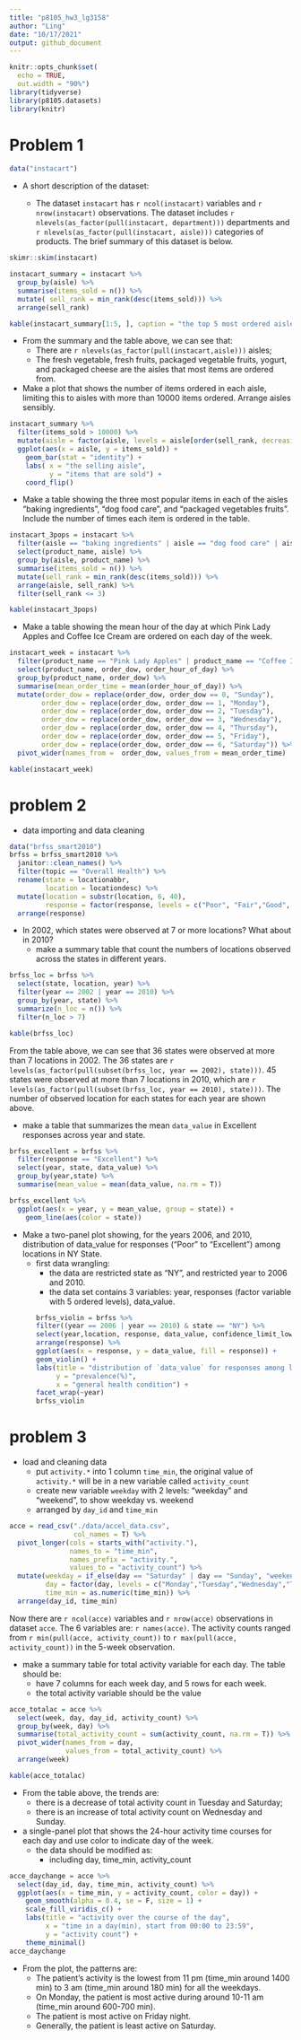 ```yaml
---
title: "p8105_hw3_lg3158"
author: "Ling"
date: "10/17/2021"
output: github_document
---
```


```r
knitr::opts_chunk$set(
  echo = TRUE,
  out.width = "90%")
library(tidyverse)
library(p8105.datasets)
library(knitr)
```

# Problem 1

```r
data("instacart")
```

- A short description of the dataset:

  - The dataset `instacart` has `r ncol(instacart)` variables and `r nrow(instacart)` observations. The dataset includes `r nlevels(as_factor(pull(instacart, department)))` departments and `r nlevels(as_factor(pull(instacart, aisle)))` categories of products. The brief summary of this dataset is below.

```r
skimr::skim(instacart)
```


```r

instacart_summary = instacart %>%
  group_by(aisle) %>%
  summarise(items_sold = n()) %>%
  mutate( sell_rank = min_rank(desc(items_sold))) %>%
  arrange(sell_rank)

kable(instacart_summary[1:5, ], caption = "the top 5 most ordered aisles")
```

- From the summary and the table above, we can see that:
  - There are `r nlevels(as_factor(pull(instacart,aisle)))` aisles;
  - The fresh vegetable, fresh fruits, packaged vegetable fruits, yogurt, and packaged cheese are the aisles that most items are ordered from.
  
- Make a plot that shows the number of items ordered in each aisle, limiting this to aisles with more than 10000 items ordered. Arrange aisles sensibly.

```r
instacart_summary %>%
  filter(items_sold > 10000) %>%
  mutate(aisle = factor(aisle, levels = aisle[order(sell_rank, decreasing = T)])) %>%
  ggplot(aes(x = aisle, y = items_sold)) +
    geom_bar(stat = "identity") +
    labs( x = "the selling aisle",
          y = "items that are sold") +
    coord_flip()
```

- Make a table showing the three most popular items in each of the aisles “baking ingredients”, “dog food care”, and “packaged vegetables fruits”. Include the number of times each item is ordered in the table.

```r
instacart_3pops = instacart %>%
  filter(aisle == "baking ingredients" | aisle == "dog food care" | aisle ==  "packaged vegetables fruits") %>%
  select(product_name, aisle) %>%
  group_by(aisle, product_name) %>%
  summarise(items_sold = n()) %>%
  mutate(sell_rank = min_rank(desc(items_sold))) %>%
  arrange(aisle, sell_rank) %>%
  filter(sell_rank <= 3)

kable(instacart_3pops)
```

- Make a table showing the mean hour of the day at which Pink Lady Apples and Coffee Ice Cream are ordered on each day of the week.
```r
instacart_week = instacart %>%
  filter(product_name == "Pink Lady Apples" | product_name == "Coffee Ice Cream") %>%
  select(product_name, order_dow, order_hour_of_day) %>%
  group_by(product_name, order_dow) %>%
  summarise(mean_order_time = mean(order_hour_of_day)) %>%
  mutate(order_dow = replace(order_dow, order_dow == 0, "Sunday"),
        order_dow = replace(order_dow, order_dow == 1, "Monday"), 
        order_dow = replace(order_dow, order_dow == 2, "Tuesday"), 
        order_dow = replace(order_dow, order_dow == 3, "Wednesday"),
        order_dow = replace(order_dow, order_dow == 4, "Thursday"),
        order_dow = replace(order_dow, order_dow == 5, "Friday"),
        order_dow = replace(order_dow, order_dow == 6, "Saturday")) %>%
  pivot_wider(names_from =  order_dow, values_from = mean_order_time)

kable(instacart_week)
```

# problem 2

- data importing and data cleaning
```r
data("brfss_smart2010") 
brfss = brfss_smart2010 %>%
  janitor::clean_names() %>%
  filter(topic == "Overall Health") %>%
  rename(state = locationabbr,
         location = locationdesc) %>%
  mutate(location = substr(location, 6, 40),
         response = factor(response, levels = c("Poor", "Fair","Good", "Very good", "Excellent"))) %>%
  arrange(response)
```

- In 2002, which states were observed at 7 or more locations? What about in 2010?
  - make a summary table that count the numbers of locations observed across the states in different years.

```r
brfss_loc = brfss %>%
  select(state, location, year) %>%
  filter(year == 2002 | year == 2010) %>%
  group_by(year, state) %>%
  summarize(n_loc = n()) %>%
  filter(n_loc > 7)

kable(brfss_loc)

```
From the table above, we can see that 36 states were observed at more than 7 locations in 2002. The 36 states are `r levels(as_factor(pull(subset(brfss_loc, year == 2002), state)))`. 45 states were observed at more than 7 locations in 2010, which are `r levels(as_factor(pull(subset(brfss_loc, year == 2010), state)))`. The number of observed location for each states for each year are shown above.

- make a table that summarizes the mean `data_value` in Excellent responses across year and state.

```r
brfss_excellent = brfss %>%
  filter(response == "Excellent") %>%
  select(year, state, data_value) %>%
  group_by(year,state) %>%
  summarise(mean_value = mean(data_value, na.rm = T))

brfss_excellent %>%
  ggplot(aes(x = year, y = mean_value, group = state)) +
    geom_line(aes(color = state))

```

- Make a two-panel plot showing, for the years 2006, and 2010, distribution of data_value for responses (“Poor” to “Excellent”) among locations in NY State.
  - first data wrangling:
    - the data are restricted state as "NY", and restricted year to 2006 and 2010.
    - the data set contains 3 variables: year, responses (factor variable with 5 ordered levels), data_value.
```r
brfss_violin = brfss %>%
  filter((year == 2006 | year == 2010) & state == "NY") %>%
  select(year,location, response, data_value, confidence_limit_low, confidence_limit_high) %>%
  arrange(response) %>%
  ggplot(aes(x = response, y = data_value, fill = response)) +
    geom_violin() +
    labs(title = "distribution of `data_value` for responses among locations in NY State in 2006 and 2010",
         y = "prevalence(%)",
         x = "general health condition") +
    facet_wrap(~year)
brfss_violin  
```

# problem 3

- load and cleaning data
  - put `activity.*` into 1 column `time_min`, the original value of `activity.*` will be in a new variable called `activity_count`
  - create new variable `weekday` with 2 levels: "weekday" and "weekend", to show weekday vs. weekend
  - arranged by `day_id` and `time_min`
  
```r
acce = read_csv("./data/accel_data.csv",
                col_names = T) %>%
  pivot_longer(cols = starts_with("activity."),
               names_to = "time_min",
               names_prefix = "activity.",
               values_to = "activity_count") %>%
  mutate(weekday = if_else(day == "Saturday" | day == "Sunday", "weekend", "weekday"),
         day = factor(day, levels = c("Monday","Tuesday","Wednesday","Thursday","Friday","Saturday","Sunday")),
         time_min = as.numeric(time_min)) %>%
  arrange(day_id, time_min)
```

Now there are `r ncol(acce)` variables and `r nrow(acce)` observations in dataset `acce`. The 6 variables are: `r names(acce)`.  The activity counts ranged from `r min(pull(acce, activity_count))` to `r max(pull(acce, activity_count))` in the 5-week observation.

- make a summary table for total activity variable for each day. The table should be:
  - have 7 columns for each week day, and 5 rows for each week.
  - the total activity variable should be the value

```r
acce_totalac = acce %>%
  select(week, day, day_id, activity_count) %>%
  group_by(week, day) %>%
  summarise(total_activity_count = sum(activity_count, na.rm = T)) %>%
  pivot_wider(names_from = day,
              values_from = total_activity_count) %>%
  arrange(week) 

kable(acce_totalac)
```

- From the table above, the trends are: 
  - there is a decrease of total activity count in Tuesday and Saturday;
  - there is an increase of total activity count on Wednesday and Sunday.
  
- a single-panel plot that shows the 24-hour activity time courses for each day and use color to indicate day of the week.
  - the data should be modified as:
    - including day, time_min, activity_count

```r
acce_daychange = acce %>%
  select(day_id, day, time_min, activity_count) %>%
  ggplot(aes(x = time_min, y = activity_count, color = day)) +
    geom_smooth(alpha = 0.4, se = F, size = 1) +
    scale_fill_viridis_c() +
    labs(title = "activity over the course of the day",
         x = "time in a day(min), start from 00:00 to 23:59",
         y = "activity count") +
    theme_minimal()
acce_daychange
```

- From the plot, the patterns are:
  - The patient's activity is the lowest from 11 pm (time_min around 1400 min) to 3 am (time_min around 180 min) for all the weekdays.
  - On Monday, the patient is most active during around 10-11 am (time_min around 600-700 min).
  - The patient is most active on Friday night.
  - Generally, the patient is least active on Saturday.


